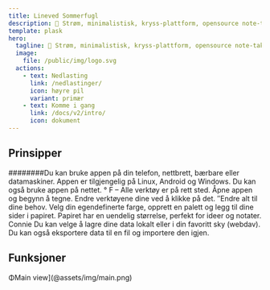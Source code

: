 ```yaml
---
title: Lineved Sommerfugl
description: 🎨 Strøm, minimalistisk, kryss-plattform, opensource note-taking app 🎨
template: plask
hero:
  tagline: 🎨 Strøm, minimalistisk, kryss-plattform, opensource note-taking app 🎨
  image:
    file: /public/img/logo.svg
  actions:
    - text: Nedlasting
      link: /nedlastinger/
      icon: høyre pil
      variant: primær
    - text: Komme i gang
      link: /docs/v2/intro/
      icon: dokument
---
```



## Prinsipper

<CardGrid stagger>
	<Card title="Cross platform" icon="laptop">
		########Du kan bruke appen på din telefon, nettbrett, bærbare eller datamaskiner. Appen er tilgjengelig på Linux, Android og Windows. Du kan også bruke appen på nettet.
	</Card>
	<Card title="Simple and intuitive" icon="puzzle">
		° F – Alle verktøy er på rett sted. Åpne appen og begynn å tegne. Endre verktøyene dine ved å klikke på det.
	</Card>
	<Card title="Customizable" icon="pencil">
		″Endre alt til dine behov. Velg din egendefinerte farge, opprett en palett og legg til dine sider i papiret. Papiret har en uendelig størrelse, perfekt for ideer og notater.
	</Card>
	<Card title="Choose where your data is stored" icon="open-book">
		Connie Du kan velge å lagre dine data lokalt eller i din favoritt sky (webdav). Du kan også eksportere data til en fil og importere den igjen.
	</Card>
</CardGrid>

## Funksjoner

ΦMain view](@assets/img/main.png)

<CardGrid stagger>
	<Card title="Let your ideas flow on an infinite canvas">
	</Card>
	<Card title="Use your pen, markdown or rich text to let your ideas flow">
	</Card>
	<Card title="Load PDF, SVG, PNG and more files into your notes or take pictures from the camera">
	</Card>
	<Card title="Structure your notes by adding areas and waypoints or use multiple pages">
	</Card>
</CardGrid>

<LinkCard title="Download today" href="/downloads/" />
